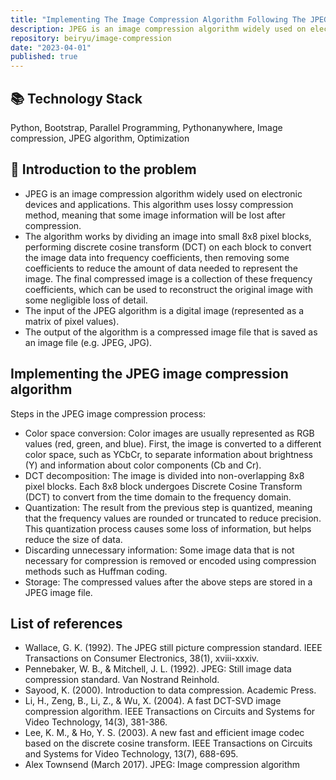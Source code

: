 ```yaml
---
title: "Implementing The Image Compression Algorithm Following The JPEG Standard"
description: JPEG is an image compression algorithm widely used on electronic devices and applications. This algorithm uses lossy compression method, meaning that some image information will be lost after compression
repository: beiryu/image-compression
date: "2023-04-01"
published: true
---
```


## 📚 **Technology Stack**

Python, Bootstrap, Parallel Programming, Pythonanywhere, Image compression, JPEG algorithm, Optimization

## 📃 Introduction to the problem

- JPEG is an image compression algorithm widely used on electronic devices and applications. This algorithm uses lossy compression method, meaning that some image information will be lost after compression.
- The algorithm works by dividing an image into small 8x8 pixel blocks, performing discrete cosine transform (DCT) on each block to convert the image data into frequency coefficients, then removing some coefficients to reduce the amount of data needed to represent the image. The final compressed image is a collection of these frequency coefficients, which can be used to reconstruct the original image with some negligible loss of detail.
- The input of the JPEG algorithm is a digital image (represented as a matrix of pixel values).
- The output of the algorithm is a compressed image file that is saved as an image file (e.g. JPEG, JPG).

## Implementing the JPEG image compression algorithm

Steps in the JPEG image compression process:

- Color space conversion: Color images are usually represented as RGB values (red, green, and blue). First, the image is converted to a different color space, such as YCbCr, to separate information about brightness (Y) and information about color components (Cb and Cr).
- DCT decomposition: The image is divided into non-overlapping 8x8 pixel blocks. Each 8x8 block undergoes Discrete Cosine Transform (DCT) to convert from the time domain to the frequency domain.
- Quantization: The result from the previous step is quantized, meaning that the frequency values are rounded or truncated to reduce precision. This quantization process causes some loss of information, but helps reduce the size of data.
- Discarding unnecessary information: Some image data that is not necessary for compression is removed or encoded using compression methods such as Huffman coding.
- Storage: The compressed values after the above steps are stored in a JPEG image file.

## **List of references**

- Wallace, G. K. (1992). The JPEG still picture compression standard. IEEE Transactions on Consumer Electronics, 38(1), xviii-xxxiv.
- Pennebaker, W. B., & Mitchell, J. L. (1992). JPEG: Still image data compression standard. Van Nostrand Reinhold.
- Sayood, K. (2000). Introduction to data compression. Academic Press.
- Li, H., Zeng, B., Li, Z., & Wu, X. (2004). A fast DCT-SVD image compression algorithm. IEEE Transactions on Circuits and Systems for Video Technology, 14(3), 381-386.
- Lee, K. M., & Ho, Y. S. (2003). A new fast and efficient image codec based on the discrete cosine transform. IEEE Transactions on Circuits and Systems for Video Technology, 13(7), 688-695.
- Alex Townsend (March 2017). JPEG: Image compression algorithm
